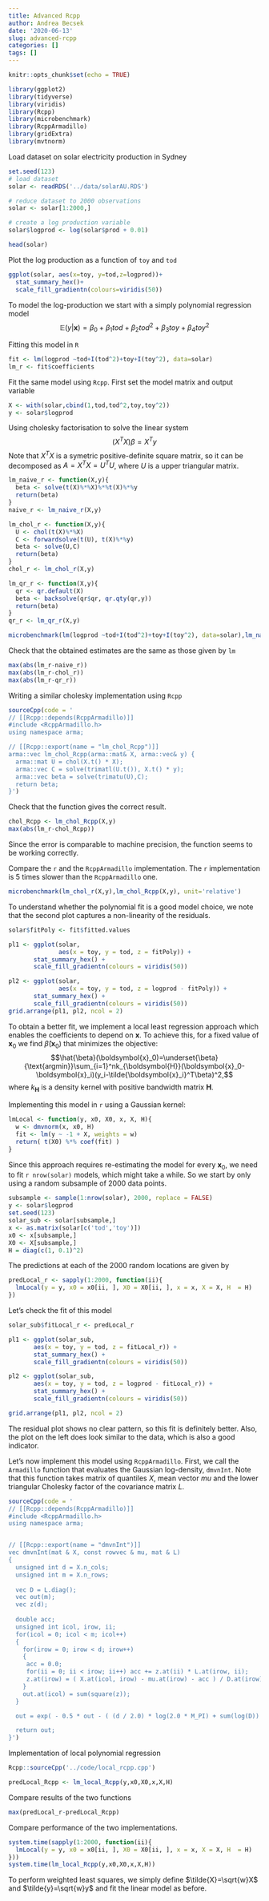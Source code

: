 ```yaml
---
title: Advanced Rcpp
author: Andrea Becsek
date: '2020-06-13'
slug: advanced-rcpp
categories: []
tags: []
---
```


```r
knitr::opts_chunk$set(echo = TRUE)
```

```r
library(ggplot2)
library(tidyverse)
library(viridis)
library(Rcpp)
library(microbenchmark)
library(RcppArmadillo)
library(gridExtra)
library(mvtnorm)
```


Load dataset on solar electricity production in Sydney
```r
set.seed(123)
# load dataset
solar <- readRDS('../data/solarAU.RDS')

# reduce dataset to 2000 observations
solar <- solar[1:2000,]

# create a log production variable
solar$logprod <- log(solar$prod + 0.01)

head(solar)
```

Plot the log production as a function of `toy` and `tod`
```r
ggplot(solar, aes(x=toy, y=tod,z=logprod))+
  stat_summary_hex()+
  scale_fill_gradientn(colours=viridis(50))
```

To model the log-production we start with a simply polynomial regression model
$$\mathbb{E}(y|\boldsymbol{x})=\beta_0+\beta_1tod+\beta_2tod^2+\beta_3toy+\beta_4toy^2$$

Fitting this model in `R`
```r
fit <- lm(logprod ~tod+I(tod^2)+toy+I(toy^2), data=solar)
lm_r <- fit$coefficients
```

Fit the same model using `Rcpp`. First set the model matrix and output variable 
```r
X <- with(solar,cbind(1,tod,tod^2,toy,toy^2))
y <- solar$logprod
```

Using cholesky factorisation to solve the linear system
$$(X^TX)\beta=X^Ty$$
Note that $X^TX$ is a symetric positive-definite square matrix, so it can be decomposed as $A=X^TX=U^TU$, where $U$ is a upper triangular matrix. 

```r
lm_naive_r <- function(X,y){
  beta <- solve(t(X)%*%X)%*%t(X)%*%y
  return(beta)
}
naive_r <- lm_naive_r(X,y)

lm_chol_r <- function(X,y){
  U <- chol(t(X)%*%X)
  C <- forwardsolve(t(U), t(X)%*%y)
  beta <- solve(U,C)
  return(beta)
}
chol_r <- lm_chol_r(X,y)

lm_qr_r <- function(X,y){
  qr <- qr.default(X)
  beta <- backsolve(qr$qr, qr.qty(qr,y))
  return(beta)
}
qr_r <- lm_qr_r(X,y)

microbenchmark(lm(logprod ~tod+I(tod^2)+toy+I(toy^2), data=solar),lm_naive_r(X,y), lm_chol_r(X,y), unit='relative')
```

Check that the obtained estimates are the same as those given by `lm`
```r
max(abs(lm_r-naive_r))
max(abs(lm_r-chol_r))
max(abs(lm_r-qr_r))
```

Writing a similar cholesky implementation using `Rcpp`

```r
sourceCpp(code = '
// [[Rcpp::depends(RcppArmadillo)]]
#include <RcppArmadillo.h>
using namespace arma;

// [[Rcpp::export(name = "lm_chol_Rcpp")]]
arma::vec lm_chol_Rcpp(arma::mat& X, arma::vec& y) {
  arma::mat U = chol(X.t() * X);
  arma::vec C = solve(trimatl(U.t()), X.t() * y);
  arma::vec beta = solve(trimatu(U),C);
  return beta;
}')
```

<!-- # ```{r} -->
<!-- # sourceCpp(code = ' -->
<!-- # // [[Rcpp::depends(RcppArmadillo)]] -->
<!-- # #include <RcppArmadillo.h> -->
<!-- # using namespace arma; -->
<!-- #  -->
<!-- # // [[Rcpp::export(name = "lm_qr_Rcpp")]] -->
<!-- # arma::mat lm_qr_Rcpp(arma::mat& X, arma::vec& y) { -->
<!-- #   arma::mat Q, R; -->
<!-- #   qr_econ(Q,R,X); -->
<!-- #   arma::vec beta = solve(R, Q.t()*y); -->
<!-- #   return beta; -->
<!-- # }') -->
<!-- # ``` -->


Check that the function gives the correct result.
```r
chol_Rcpp <- lm_chol_Rcpp(X,y)
max(abs(lm_r-chol_Rcpp))
```
Since the error is comparable to machine precision, the function seems to be working correctly.

Compare the `r` and the `RcppArmadillo` implementation. The `r` implementation is $5$ times slower than the `RcppArmadillo` one.
```r
microbenchmark(lm_chol_r(X,y),lm_chol_Rcpp(X,y), unit='relative')
```

To understand whether the polynomial fit is a good model choice, we note that the second plot captures a non-linearity of the residuals.
```r
solar$fitPoly <- fit$fitted.values

pl1 <- ggplot(solar,
              aes(x = toy, y = tod, z = fitPoly)) +
       stat_summary_hex() +
       scale_fill_gradientn(colours = viridis(50))

pl2 <- ggplot(solar,
              aes(x = toy, y = tod, z = logprod - fitPoly)) +
       stat_summary_hex() +
       scale_fill_gradientn(colours = viridis(50))
grid.arrange(pl1, pl2, ncol = 2)
```

To obtain a better fit, we implement a local least regression approach which enables the coefficients to depend on $\boldsymbol{x}$. To achieve this, for a fixed value of $\boldsymbol{x}_0$ we find $\hat{\beta}(\boldsymbol{x}_0)$ that minimizes the objective:
$$\hat{\beta}(\boldsymbol{x}_0)=\underset{\beta}{\text{argmin}}\sum_{i=1}^nk_{\boldsymbol{H}}(\boldsymbol{x}_0-\boldsymbol{x}_i)(y_i-\tilde{\boldsymbol{x}_i}^T\beta)^2,$$
where $k_{\boldsymbol{H}}$ is a density kernel with positive bandwidth matrix $\boldsymbol{H}$. 

Implementing this model in `r` using a Gaussian kernel:
```r
lmLocal <- function(y, x0, X0, x, X, H){
  w <- dmvnorm(x, x0, H)
  fit <- lm(y ~ -1 + X, weights = w)
  return( t(X0) %*% coef(fit) )
}
```

Since this approach requires re-estimating the model for every $\boldsymbol{x}_0$, we need to fit `r nrow(solar)` models, which might take a while. So we start by only using a random subsample of $2000$ data points.
```r
subsample <- sample(1:nrow(solar), 2000, replace = FALSE)
y <- solar$logprod
set.seed(123)
solar_sub <- solar[subsample,]
x <- as.matrix(solar[c('tod','toy')])
x0 <- x[subsample,]
X0 <- X[subsample,]
H = diag(c(1, 0.1)^2)
```

The predictions at each of the $2000$ random locations are given by
```r
predLocal_r <- sapply(1:2000, function(ii){
  lmLocal(y = y, x0 = x0[ii, ], X0 = X0[ii, ], x = x, X = X, H  = H)
})
```

Let's check the fit of this model
```r
solar_sub$fitLocal_r <- predLocal_r

pl1 <- ggplot(solar_sub,
       aes(x = toy, y = tod, z = fitLocal_r)) +
       stat_summary_hex() +
       scale_fill_gradientn(colours = viridis(50))

pl2 <- ggplot(solar_sub,
       aes(x = toy, y = tod, z = logprod - fitLocal_r)) +
       stat_summary_hex() +
       scale_fill_gradientn(colours = viridis(50))

grid.arrange(pl1, pl2, ncol = 2)
```

The residual plot shows no clear pattern, so this fit is definitely better. Also, the plot on the left does look similar to the data, which is also a good indicator.

Let's now implement this model using `RcppArmadillo`. First, we call the `Armadillo` function that evaluates the Gaussian log-density, `dmvnInt`. Note that this function takes matrix of quantiles $X$, mean vector $mu$ and the lower triangular Cholesky factor of the covariance matrix $L$.
```r
sourceCpp(code = '
// [[Rcpp::depends(RcppArmadillo)]]
#include <RcppArmadillo.h>
using namespace arma;


// [[Rcpp::export(name = "dmvnInt")]]
vec dmvnInt(mat & X, const rowvec & mu, mat & L)
{
  unsigned int d = X.n_cols;
  unsigned int m = X.n_rows;
  
  vec D = L.diag();
  vec out(m);
  vec z(d);
  
  double acc;
  unsigned int icol, irow, ii;
  for(icol = 0; icol < m; icol++)
  {
    for(irow = 0; irow < d; irow++)
    {
     acc = 0.0;
     for(ii = 0; ii < irow; ii++) acc += z.at(ii) * L.at(irow, ii);
     z.at(irow) = ( X.at(icol, irow) - mu.at(irow) - acc ) / D.at(irow);
    }
    out.at(icol) = sum(square(z));
  }

  out = exp( - 0.5 * out - ( (d / 2.0) * log(2.0 * M_PI) + sum(log(D)) ) );

  return out;
}')
```

Implementation of local polynomial regression

```r
Rcpp::sourceCpp('../code/local_rcpp.cpp')
```

```r
predLocal_Rcpp <- lm_local_Rcpp(y,x0,X0,x,X,H)
```

Compare results of the two functions
```r
max(predLocal_r-predLocal_Rcpp)
```

Compare performance of the two implementations.

```r
system.time(sapply(1:2000, function(ii){
  lmLocal(y = y, x0 = x0[ii, ], X0 = X0[ii, ], x = x, X = X, H  = H)
}))
system.time(lm_local_Rcpp(y,x0,X0,x,X,H))
```


To perform weighted least squares, we simply define $\tilde{X}=\sqrt{w}X$ and $\tilde{y}=\sqrt{w}y$ and fit the linear model as before.

<!-- ```{r} -->
<!-- lm(y~X-1, weights = w) -->
<!-- X_tilde <- sqrt(w)*X -->
<!-- y_tilde <- sqrt(w)*y -->
<!-- lm(y_tilde~X_tilde-1) -->
<!-- lm_chol_r(X_tilde,y_tilde) -->
<!-- ``` -->



